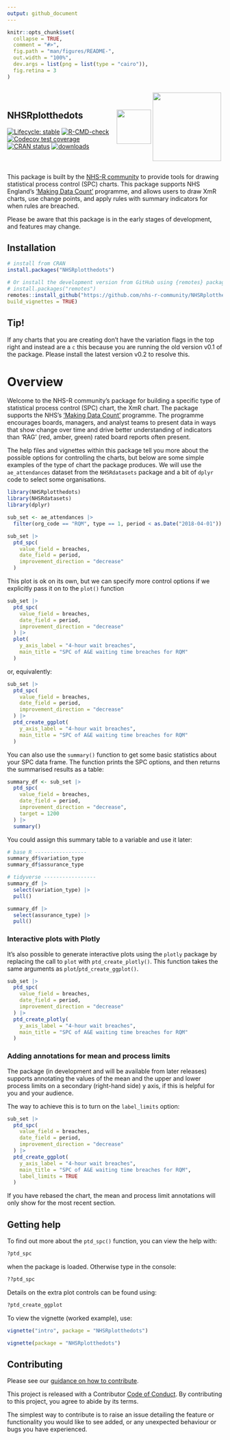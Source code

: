 ```yaml
---
output: github_document
---
```


<!-- README.md is generated from README.Rmd. Please edit that file -->

```r
knitr::opts_chunk$set(
  collapse = TRUE,
  comment = "#>",
  fig.path = "man/figures/README-",
  out.width = "100%",
  dev.args = list(png = list(type = "cairo")),
  fig.retina = 3
)
```

:::: {style="display: flex; justify-content: space-between; align-items: center; flex-wrap: wrap;"}

::: {style="flex: 1 1 50%;"}

# NHSRplotthedots

<!-- badges: start -->
[![Lifecycle: stable](https://img.shields.io/badge/lifecycle-stable-brightgreen.svg)](https://lifecycle.r-lib.org/articles/stages.html#stable)
[![R-CMD-check](https://github.com/nhs-r-community/NHSRplotthedots/workflows/R-CMD-check/badge.svg)](https://github.com/nhs-r-community/NHSRplotthedots/actions)
[![Codecov test coverage](https://codecov.io/gh/nhs-r-community/NHSRplotthedots/branch/main/graph/badge.svg)](https://app.codecov.io/gh/nhs-r-community/NHSRplotthedots?branch=main)
[![CRAN status](https://www.r-pkg.org/badges/version/NHSRplotthedots)](https://CRAN.R-project.org/package=NHSRplotthedots)
[![downloads](https://cranlogs.r-pkg.org/badges/grand-total/NHSRplotthedots)](https://CRAN.R-project.org/package=NHSRplotthedots)
<!-- badges: end -->

:::

::: {style="flex: 1 1 auto;"}

<a alt="NHS-R Community's logo" href='https://nhsrcommunity.com/'><img src="https://nhs-r-community.github.io/assets/logo/nhsr-logo.png" align="center" height="80"/></a>

:::

::: {style="flex: 1 1 auto;"}

<img src="inst/images/logo.png" align="center" height="160"/>

:::

::::

This package is built by the [NHS-R community][nhsr] to provide tools for 
drawing statistical process control (SPC)
charts. This package supports NHS England's ['Making Data Count'][mdc] 
programme, and allows users to draw XmR charts,
use change points, and apply rules with summary indicators for when rules are 
breached.

Please be aware that this package is in the early stages of development, and 
features may change.

## Installation

```r
# install from CRAN
install.packages("NHSRplotthedots")

# Or install the development version from GitHub using {remotes} package:
# install.packages("remotes")
remotes::install_github("https://github.com/nhs-r-community/NHSRplotthedots", 
build_vignettes = TRUE)
```

## Tip!
If any charts that you are creating don't have the variation flags in the top 
right and instead are a `c` this because you are running the old version v0.1 of the package.  Please install the latest version v0.2 to resolve this.  

# Overview

Welcome to the NHS-R community's package for building a specific type of 
statistical process control (SPC) chart, the XmR chart.
The package supports the NHS's ['Making Data Count'][mdc] programme.
The programme encourages boards, managers, and analyst teams to present data 
in ways that show change over time and drive better understanding of 
indicators than 'RAG' (red, amber, green) rated board reports often present.

The help files and vignettes within this package tell you more about the 
possible options for controlling the charts, but below are some simple examples 
of the type of chart the package produces.
  We will use the `ae_attendances` dataset from the `NHSRdatasets` package and 
  a bit of `dplyr` code to select some organisations.

```r
library(NHSRplotthedots)
library(NHSRdatasets)
library(dplyr)

sub_set <- ae_attendances |>
  filter(org_code == "RQM", type == 1, period < as.Date("2018-04-01"))

sub_set |>
  ptd_spc(
    value_field = breaches,
    date_field = period,
    improvement_direction = "decrease"
  )
```  

This plot is ok on its own, but we can specify more control options if we 
explicitly pass it on to the `plot()` function

```r
sub_set |>
  ptd_spc(
    value_field = breaches,
    date_field = period,
    improvement_direction = "decrease"
  ) |>
  plot(
    y_axis_label = "4-hour wait breaches",
    main_title = "SPC of A&E waiting time breaches for RQM"
  )
```

or, equivalently:

```r
sub_set |>
  ptd_spc(
    value_field = breaches,
    date_field = period,
    improvement_direction = "decrease"
  ) |>
  ptd_create_ggplot(
    y_axis_label = "4-hour wait breaches",
    main_title = "SPC of A&E waiting time breaches for RQM"
  )
```

You can also use the `summary()` function to get some basic statistics about 
your SPC data frame.
The function prints the SPC options, and then returns the summarised results 
as a table:

```r
summary_df <- sub_set |>
  ptd_spc(
    value_field = breaches,
    date_field = period,
    improvement_direction = "decrease",
    target = 1200
  ) |>
  summary()
```

You could assign this summary table to a variable and use it later:

```r
# base R -----------------
summary_df$variation_type
summary_df$assurance_type

# tidyverse -----------------
summary_df |>
  select(variation_type) |>
  pull()

summary_df |>
  select(assurance_type) |>
  pull()
```

### Interactive plots with Plotly

It's also possible to generate interactive plots using the `plotly` package by 
replacing the call to `plot` with `ptd_create_plotly()`.
This function takes the same arguments as `plot`/`ptd_create_ggplot()`.

```r
sub_set |>
  ptd_spc(
    value_field = breaches,
    date_field = period,
    improvement_direction = "decrease"
  ) |>
  ptd_create_plotly(
    y_axis_label = "4-hour wait breaches",
    main_title = "SPC of A&E waiting time breaches for RQM"
  )
```



### Adding annotations for mean and process limits

The package (in development and will be available from later releases) supports annotating the values of the mean and the
upper and lower process limits on a secondary (right-hand side) y axis, if this 
is helpful for you and your audience.

The way to achieve this is to turn on the `label_limits` option:

```r
sub_set |>
  ptd_spc(
    value_field = breaches,
    date_field = period,
    improvement_direction = "decrease"
  ) |>
  ptd_create_ggplot(
    y_axis_label = "4-hour wait breaches",
    main_title = "SPC of A&E waiting time breaches for RQM",
    label_limits = TRUE
  )
```

If you have rebased the chart, the mean and process limit annotations will only 
show for the most recent section.


## Getting help

To find out more about the `ptd_spc()` function, you can view the help with:

```r
?ptd_spc
```
when the package is loaded. Otherwise type in the console:

```r
??ptd_spc
```

Details on the extra plot controls can be found using:

```r
?ptd_create_ggplot
```

To view the vignette (worked example), use:

```r
vignette("intro", package = "NHSRplotthedots")

vignette(package = "NHSRplotthedots")
```

## Contributing

Please see our 
[guidance on how to contribute](https://tools.nhsrcommunity.com/contribution.html).

This project is released with a Contributor [Code of Conduct](CODE_OF_CONDUCT.md). 
By contributing to this project, you agree to abide by its terms.

The simplest way to contribute is to raise an issue detailing the feature or 
functionality you would like to see added, or any unexpected behaviour or bugs 
you have experienced.

[nhsr]: https://nhsrcommunity.com
[mdc]: https://www.england.nhs.uk/publication/making-data-count/
